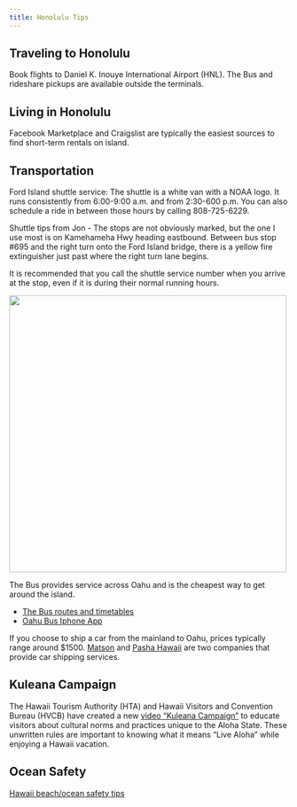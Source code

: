```yaml
---
title: Honolulu Tips
---
```



## Traveling to Honolulu
Book flights to  Daniel K. Inouye International Airport (HNL). The Bus and rideshare pickups are available outside the terminals.


## Living in Honolulu
Facebook Marketplace and Craigslist are typically the easiest sources to find short-term rentals on island.

## Transportation

Ford Island shuttle service: The shuttle is a white van with a NOAA logo. It runs consistently from 6:00-9:00 a.m. and from 2:30-600 p.m. You can also schedule a ride in between those hours by calling 808-725-6229.

Shuttle tips from Jon - The stops are not obviously marked, but the one I use most is on Kamehameha Hwy heading eastbound. Between bus stop #695 and the right turn onto the Ford Island bridge, there is a yellow fire extinguisher just past where the right turn lane begins.

It is recommended that you call the shuttle service number when you arrive at the stop, even if it is during their normal running hours.


![](images/ShuttleMap.png){fig-align="center, width=500}

The Bus provides service across Oahu and is the cheapest way to get around the island. 

-   [The Bus routes and timetables](https://www.thebus.org/route/routes.asp){.external target="_blank"}
-   [Oahu Bus Iphone App](https://apps.apple.com/us/app/dabus2-the-oahu-bus-app/id1117179614){.external target="_blank"}

If you choose to ship a car from the mainland to Oahu, prices typically range around $1500. [Matson](https://www.matson.com/ship-your-car-with-matson-2.html?utm_source=google&utm_medium=cpc&utm_campaign=mvnp-peregrine-search&utm_content=pov-shipping&gad_source=1&gclid=CjwKCAjwvr--BhB5EiwAd5YbXnd1ecnY8BBV-aKd0NKJfYNSshvz-ZM18nmB_IBAne9V_ov5kj6-VBoCmzwQAvD_BwE){.external target="_blank"} and [Pasha Hawaii](https://www.pashahawaii.com/quote-car?gad_source=1&gclid=CjwKCAjwvr--BhB5EiwAd5YbXgstnYB0IUtpGaVneMxZFPgn7UlHc0ki-NRikLftIPzNHWZGH1SPmhoCqBYQAvD_BwE) are two companies that provide car shipping services.

## Kuleana Campaign
The Hawaii Tourism Authority (HTA) and Hawaii Visitors and Convention Bureau (HVCB) have created a new [video “Kuleana Campaign”](https://www.hawaii-aloha.com/blog/learn-to-live-aloha-kuleana-campaign-videos/){.external target="_blank"} to educate visitors about cultural norms and practices unique to the Aloha State. These unwritten rules are important to knowing what it means “Live Aloha” while enjoying a Hawaii vacation.

## Ocean Safety
[Hawaii beach/ocean safety tips](https://oceansafety.hawaii.gov/){.external target="_blank"}